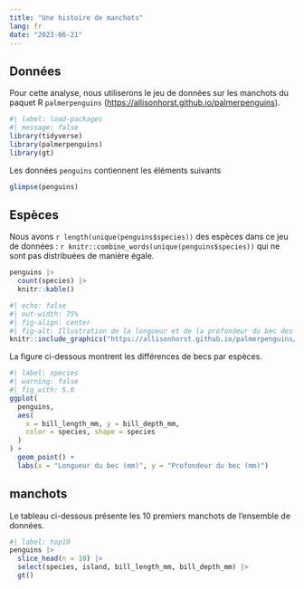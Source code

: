 ```yaml
---
title: "Une histoire de manchots"
lang: fr
date: "2023-06-21"
---
```


## Données

Pour cette analyse, nous utiliserons le jeu de données sur les manchots du paquet R `palmerpenguins` (<https://allisonhorst.github.io/palmerpenguins>).

```r
#| label: load-packages
#| message: false
library(tidyverse)
library(palmerpenguins)
library(gt)
```

Les données `penguins` contiennent les éléments suivants 

```r
glimpse(penguins)
```

## Espèces

Nous avons `r length(unique(penguins$species))` des espèces dans ce jeu de données : `r knitr::combine_words(unique(penguins$species))` qui ne sont pas distribuées de manière égale.

```r
penguins |>
  count(species) |>
  knitr::kable()
```

```r
#| echo: false
#| out-width: 75%
#| fig-align: center
#| fig-alt: Illustration de la longueur et de la profondeur du bec des manchots
knitr::include_graphics("https://allisonhorst.github.io/palmerpenguins/reference/figures/culmen_depth.png")
```

La figure ci-dessous montrent les différences de becs par espèces.

```r
#| label: species
#| warning: false
#| fig_with: 5.0
ggplot(
  penguins,
  aes(
    x = bill_length_mm, y = bill_depth_mm,
    color = species, shape = species
  )
) +
  geom_point() +
  labs(x = "Longueur du bec (mm)", y = "Profondeur du bec (mm)")
```

## manchots

Le tableau ci-dessous présente les 10 premiers manchots de l'ensemble de données.

```r
#| label: top10
penguins |>
  slice_head(n = 10) |>
  select(species, island, bill_length_mm, bill_depth_mm) |>
  gt()
```

